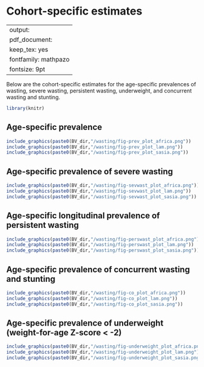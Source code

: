 # Cohort-specific estimates {#cohort}

---
output:
  pdf_document:
    keep_tex: yes
fontfamily: mathpazo
fontsize: 9pt
---

\raggedright

Below are the cohort-specific estimates for the age-specific prevalences of wasting, severe wasting, persistent wasting, underweight, and concurrent wasting and stunting.



```r
library(knitr)

```

## Age-specific prevalence

```r
include_graphics(paste0(BV_dir,"/wasting/fig-prev_plot_africa.png"))
include_graphics(paste0(BV_dir,"/wasting/fig-prev_plot_lam.png"))
include_graphics(paste0(BV_dir,"/wasting/fig-prev_plot_sasia.png"))
```



<!-- ## Age-specific incidence -->

<!-- ```{r, echo = FALSE} -->
<!-- include_graphics("figure-copies/fig-wast-ci-no-Kenaba-BW.png") -->

<!-- ``` -->

<!-- ## Age-specific incidence rate -->

<!-- ```{r, echo = FALSE} -->
<!-- include_graphics("figure-copies/fig-wast-ir-no-Kenaba-BW.png") -->

<!-- ``` -->

<!-- ## Age-specific recovery -->

<!-- ```{r, echo = FALSE} -->
<!-- include_graphics("figure-copies/fig-wast-rec-no-Kenaba-BW.png") -->

<!-- ``` -->

## Age-specific prevalence of severe wasting

```r
include_graphics(paste0(BV_dir,"/wasting/fig-sevwast_plot_africa.png"))
include_graphics(paste0(BV_dir,"/wasting/fig-sevwast_plot_lam.png"))
include_graphics(paste0(BV_dir,"/wasting/fig-sevwast_plot_sasia.png"))
```

## Age-specific longitudinal prevalence of persistent wasting

```r
include_graphics(paste0(BV_dir,"/wasting/fig-perswast_plot_africa.png"))
include_graphics(paste0(BV_dir,"/wasting/fig-perswast_plot_lam.png"))
include_graphics(paste0(BV_dir,"/wasting/fig-perswast_plot_sasia.png"))

```

## Age-specific prevalence of concurrent wasting and stunting

```r
include_graphics(paste0(BV_dir,"/wasting/fig-co_plot_africa.png"))
include_graphics(paste0(BV_dir,"/wasting/fig-co_plot_lam.png"))
include_graphics(paste0(BV_dir,"/wasting/fig-co_plot_sasia.png"))

```

## Age-specific prevalence of underweight (weight-for-age Z-score < -2)

```r
include_graphics(paste0(BV_dir,"/wasting/fig-underweight_plot_africa.png"))
include_graphics(paste0(BV_dir,"/wasting/fig-underweight_plot_lam.png"))
include_graphics(paste0(BV_dir,"/wasting/fig-underweight_plot_sasia.png"))

```


